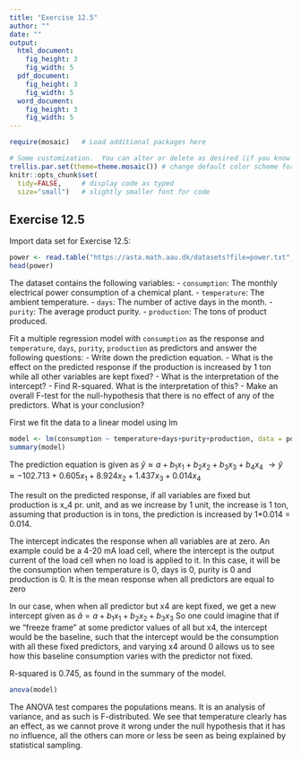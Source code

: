 ```yaml
---
title: "Exercise 12.5"
author: ""
date: ""
output: 
  html_document:
    fig_height: 3
    fig_width: 5
  pdf_document:
    fig_height: 3
    fig_width: 5
  word_document:
    fig_height: 3
    fig_width: 5
---
```


```r
require(mosaic)   # Load additional packages here 

# Some customization.  You can alter or delete as desired (if you know what you are doing).
trellis.par.set(theme=theme.mosaic()) # change default color scheme for lattice
knitr::opts_chunk$set(
  tidy=FALSE,     # display code as typed
  size="small")   # slightly smaller font for code
```

## Exercise 12.5

Import data set for Exercise 12.5:
```r
power <- read.table("https://asta.math.aau.dk/datasets?file=power.txt", header = TRUE)
head(power)
```

The dataset contains the following variables:
- `consumption`: The monthly electrical power consumption of a chemical plant.
- `temperature`: The ambient temperature.
- `days`: The number of active days in the month.
- `purity`: The average product purity.
- `production`: The tons of product produced.

Fit a multiple regression model with `consumption` as the response and `temperature`, `days`, `purity`, `production` as predictors and answer the following questions:
  - Write down the prediction equation.
  - What is the effect on the predicted response if the production is increased by 1 ton while all other variables are kept fixed?
  - What is the interpretation of the intercept?
  - Find R-squared. What is the interpretation of this?
  - Make an overall F-test for the null-hypothesis that there is no effect of any of the predictors. What is your conclusion?
  
First we fit the data to a linear model using lm
```r
model <- lm(consumption ~ temperature+days+purity+production, data = power)
summary(model)
```
The prediction equation is given as $\hat{y} \approx a+b_1x_1+b_2x_2+b_3x_3+b_4x_4$
$\rightarrow \hat{y} \approx -102.713+0.605x_1+8.924x_2+1.437x_3+0.014x_4$

The result on the predicted response, if all variables are fixed but production is x_4 pr. unit, and as we increase by
1 unit, the increase is 1 ton, assuming that production is in tons, the prediction is increased by 1*0.014 = 0.014.

The intercept indicates the response when all variables are at zero. An example could be a 4-20 mA load cell, where the intercept 
is the output current of the load cell when no load is applied to it.
In this case, it will be the consumption when temperature is 0, days is 0, purity is 0 and production is 0. 
It is the mean response when all predictors are equal to zero

In our case, when when all predictor but x4 are kept fixed, we get a new intercept given as
$\tilde{a} = a +b_1x_1+b_2x_2+b_3x_3$
So one could imagine that if we "freeze frame" at some predictor values of all but x4, the intercept would be the baseline, such that
the intercept would be the consumption with all these fixed predictors, and varying x4 around 0 allows us to see how this baseline
consumption varies with the predictor not fixed.

R-squared is 0.745, as found in the summary of the model.
```r
anova(model)
```
The ANOVA test compares the populations means. It is an analysis of variance, and as such is F-distributed. We see that temperature
clearly has an effect, as we cannot prove it wrong under the null hypothesis that it has no influence, all the others can more
or less be seen as being explained by statistical sampling.



